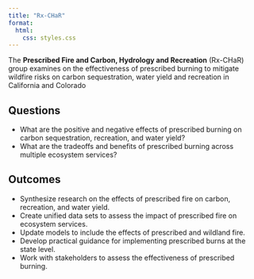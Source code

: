```yaml
---
title: "Rx-CHaR"
format: 
  html:
    css: styles.css
---
```


The **Prescribed Fire and Carbon, Hydrology and Recreation** (Rx-CHaR) group examines on the effectiveness of prescribed burning to mitigate wildfire risks on carbon sequestration, water yield and recreation in California and Colorado

::: parallax
::: parallax-image
:::
:::

## Questions

-   What are the positive and negative effects of prescribed burning on carbon sequestration, recreation, and water yield?
-   What are the tradeoffs and benefits of prescribed burning across multiple ecosystem services?

## Outcomes

-   Synthesize research on the effects of prescribed fire on carbon, recreation, and water yield.
-   Create unified data sets to assess the impact of prescribed fire on ecosystem services.
-   Update models to include the effects of prescribed and wildland fire.
-   Develop practical guidance for implementing prescribed burns at the state level.
-   Work with stakeholders to assess the effectiveness of prescribed burning.
